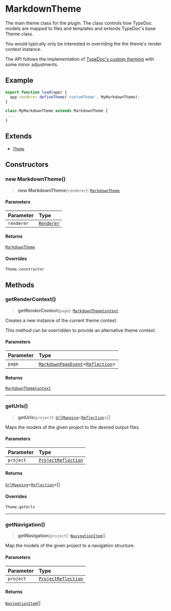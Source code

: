 # MarkdownTheme

The main theme class for the plugin.
The class controls how TypeDoc models are mapped to files and templates and extends TypeDoc's base Theme class.

You would typically only be interested in overriding the the theme's render context instance.

The API follows the implementation of [TypeDoc's custom theming](https://github.com/TypeStrong/typedoc/blob/master/internal-docs/custom-themes.md) with some minor adjustments.

## Example

```ts
export function load(app) {
  app.renderer.defineTheme('customTheme', MyMarkdownTheme);
}

class MyMarkdownTheme extends MarkdownTheme {
 ...
}
```

## Extends

- [`Theme`](https://typedoc.org/api/classes/Theme.html)

## Constructors

### new MarkdownTheme()

> **new MarkdownTheme**(`renderer`): [`MarkdownTheme`](/api-docs/Class.MarkdownTheme.mdx)

#### Parameters

| Parameter | Type |
| :------ | :------ |
| `renderer` | [`Renderer`](https://typedoc.org/api/classes/Renderer.html) |

#### Returns

[`MarkdownTheme`](/api-docs/Class.MarkdownTheme.mdx)

#### Overrides

`Theme.constructor`

## Methods

### getRenderContext()

> **getRenderContext**(`page`): [`MarkdownThemeContext`](/api-docs/Class.MarkdownThemeContext.mdx)

Creates a new instance of the current theme context.

This method can be overridden to provide an alternative theme context.

#### Parameters

| Parameter | Type |
| :------ | :------ |
| `page` | [`MarkdownPageEvent`](/api-docs/Class.MarkdownPageEvent.mdx)\<[`Reflection`](https://typedoc.org/api/classes/Models.Reflection.html)\> |

#### Returns

[`MarkdownThemeContext`](/api-docs/Class.MarkdownThemeContext.mdx)

***

### getUrls()

> **getUrls**(`project`): [`UrlMapping`](/api-docs/Interface.UrlMapping.mdx)\<[`Reflection`](https://typedoc.org/api/classes/Models.Reflection.html)\>[]

Maps the models of the given project to the desired output files.

#### Parameters

| Parameter | Type |
| :------ | :------ |
| `project` | [`ProjectReflection`](https://typedoc.org/api/classes/Models.ProjectReflection.html) |

#### Returns

[`UrlMapping`](/api-docs/Interface.UrlMapping.mdx)\<[`Reflection`](https://typedoc.org/api/classes/Models.Reflection.html)\>[]

#### Overrides

`Theme.getUrls`

***

### getNavigation()

> **getNavigation**(`project`): [`NavigationItem`](/api-docs/Interface.NavigationItem.mdx)[]

Map the models of the given project to a navigation structure.

#### Parameters

| Parameter | Type |
| :------ | :------ |
| `project` | [`ProjectReflection`](https://typedoc.org/api/classes/Models.ProjectReflection.html) |

#### Returns

[`NavigationItem`](/api-docs/Interface.NavigationItem.mdx)[]
